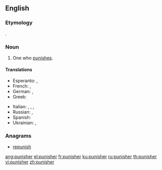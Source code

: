 {{also|Punisher}}
==English==

===Etymology===
{{affix|en|punish|-er|id2=agent noun}}.

===Noun===
{{en-noun}}

# One who [[punish|punishes]].

====Translations====
{{trans-top|one who punishes}}
* Esperanto: {{t|eo|punanto}}, {{t|eo|punisto}}
* French: {{t+|fr|punisseur|m}}, {{t+|fr|punisseuse|f}}
* German: {{t|de|Bestrafer|m}}, {{t|de|Bestraferin|f}}
* Greek: {{t+|el|τιμωρός|m|f|sc=Grek}}
{{trans-mid}}
* Italian: {{t|it|punitore|m}}, {{t|it|punitrice|f}}, {{t|it|castigatore|m}}, {{t|it|castigatrice|f}}
* Russian: {{t+|ru|кара́тель|m}}, {{t+|ru|кара́тельница|f}}
* Spanish: {{t|es|castigador|m}}
* Ukrainian: {{t|uk|кара́тель|m|sc=Cyrl}}, {{t|uk|кара́тельниця|f|sc=Cyrl}}
{{trans-bottom}}

===Anagrams===
* [[repunish#English|repunish]]

[[ang:punisher]]
[[el:punisher]]
[[fr:punisher]]
[[ku:punisher]]
[[ru:punisher]]
[[th:punisher]]
[[vi:punisher]]
[[zh:punisher]]